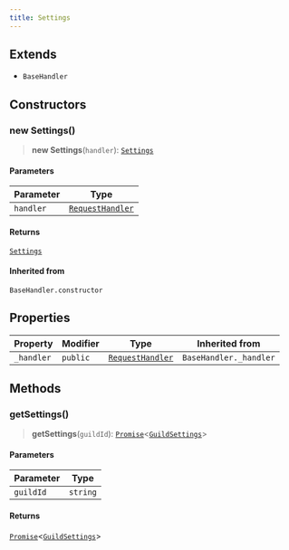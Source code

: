 ```yaml
---
title: Settings
---
```


## Extends

- `BaseHandler`

## Constructors

### new Settings()

> **new Settings**(`handler`): [`Settings`](/docs/kiai.js/Settings)

#### Parameters

| Parameter | Type |
| ------ | ------ |
| `handler` | [`RequestHandler`](/docs/kiai.js/RequestHandler) |

#### Returns

[`Settings`](/docs/kiai.js/Settings)

#### Inherited from

`BaseHandler.constructor`

## Properties

| Property | Modifier | Type | Inherited from |
| ------ | ------ | ------ | ------ |
| <a id="_handler"></a> `_handler` | `public` | [`RequestHandler`](/docs/kiai.js/RequestHandler) | `BaseHandler._handler` |

## Methods

### getSettings()

> **getSettings**(`guildId`): [`Promise`](https://developer.mozilla.org/docs/Web/JavaScript/Reference/Global_Objects/Promise)\<[`GuildSettings`](/docs/type-aliases/GuildSettings)\>

#### Parameters

| Parameter | Type |
| ------ | ------ |
| `guildId` | `string` |

#### Returns

[`Promise`](https://developer.mozilla.org/docs/Web/JavaScript/Reference/Global_Objects/Promise)\<[`GuildSettings`](/docs/type-aliases/GuildSettings)\>
